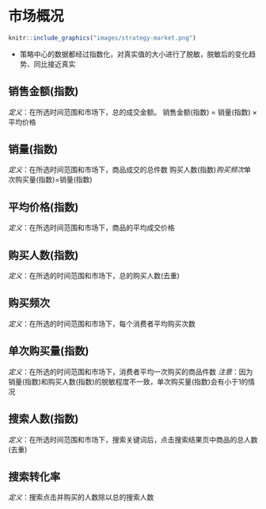 # 市场概况{#market}

```r
knitr::include_graphics("images/strategy-market.png")
```

- 策略中心的数据都经过指数化，对真实值的大小进行了脱敏，脱敏后的变化趋势、同比接近真实


## 销售金额(指数)

*定义*：在所选时间范围和市场下，总的成交金额。
销售金额(指数) = 销量(指数) × 平均价格


## 销量(指数)	

*定义*：在所选时间范围和市场下，商品成交的总件数	购买人数(指数)*购买频次*单次购买量(指数)=销量(指数)


## 平均价格(指数)	

*定义*：在所选时间范围和市场下，商品的平均成交价格


## 购买人数(指数)	

*定义*：在所选的时间范围和市场下，总的购买人数(去重)


## 购买频次	

*定义*：在所选的时间范围和市场下，每个消费者平均购买次数


## 单次购买量(指数)	

*定义*：在所选的时间范围和市场下，消费者平均一次购买的商品件数
*注意*：因为销量(指数)和购买人数(指数)的脱敏程度不一致，单次购买量(指数)会有小于1的情况


## 搜索人数(指数)	

*定义*：在所选时间范围和市场下，搜索关键词后，点击搜索结果页中商品的总人数(去重)


## 搜索转化率	

*定义*：搜索点击并购买的人数除以总的搜索人数


